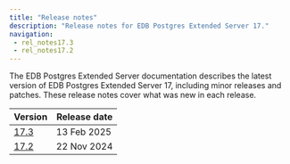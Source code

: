```yaml
---
title: "Release notes"
description: "Release notes for EDB Postgres Extended Server 17."
navigation:
 - rel_notes17.3
 - rel_notes17.2
---
```

The EDB Postgres Extended Server documentation describes the latest version of EDB Postgres Extended Server 17, including minor releases and patches. These release notes cover what was new in each release. 

| Version                   | Release date |
|---------------------------|--------------|
| [17.3](rel_notes17.3)     | 13 Feb 2025  |
| [17.2](rel_notes17.2)     | 22 Nov 2024  |




